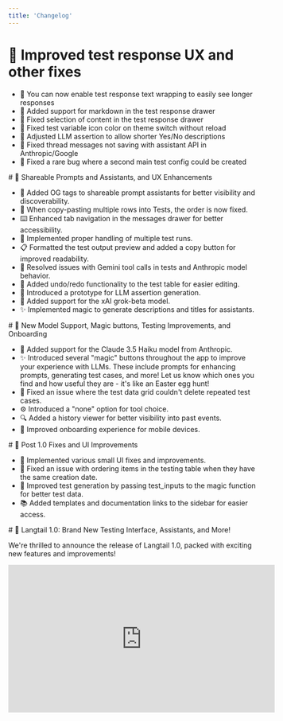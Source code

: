 ```yaml
---
title: 'Changelog'
---
```



<Update label="11/20/2024">

# 🔗 Improved test response UX and other fixes

- 📏 You can now enable test response text wrapping to easily see longer responses
- 📝 Added support for markdown in the test response drawer
- 🔧 Fixed selection of content in the test response drawer
- 🎨 Fixed test variable icon color on theme switch without reload
- 🔧 Adjusted LLM assertion to allow shorter Yes/No descriptions
- 🔄 Fixed thread messages not saving with assistant API in Anthropic/Google
- 🐛 Fixed a rare bug where a second main test config could be created
</Update>

<Update label="11/12/2024">
# 🔗 Shareable Prompts and Assistants, and UX Enhancements

- 🔗 Added OG tags to shareable prompt assistants for better visibility and discoverability.
- 🐞 When copy-pasting multiple rows into Tests, the order is now fixed.
- ⌨️ Enhanced tab navigation in the messages drawer for better accessibility.
- 🔄 Implemented proper handling of multiple test runs.
- 📋 Formatted the test output preview and added a copy button for improved readability.
- 🐞 Resolved issues with Gemini tool calls in tests and Anthropic model behavior.
- 📝 Added undo/redo functionality to the test table for easier editing.
- 🤖 Introduced a prototype for LLM assertion generation.
- 🤖 Added support for the xAI grok-beta model.
- ✨ Implemented magic to generate descriptions and titles for assistants.

</Update>

<Update label="11/05/2024">
# 🤖 New Model Support, Magic buttons, Testing Improvements, and Onboarding

- 🤖 Added support for the Claude 3.5 Haiku model from Anthropic.
- ✨ Introduced several "magic" buttons throughout the app to improve your experience with LLMs. These include prompts for enhancing prompts, generating test cases, and more! Let us know which ones you find and how useful they are - it's like an Easter egg hunt!
- 🐞 Fixed an issue where the test data grid couldn't delete repeated test cases.
- ⚙️ Introduced a "none" option for tool choice.
- 🔍 Added a history viewer for better visibility into past events.
- 📱 Improved onboarding experience for mobile devices.

</Update>

<Update label="10/29/2024">
# 🐞 Post 1.0 Fixes and UI Improvements

- 🎨 Implemented various small UI fixes and improvements.
- 🔢 Fixed an issue with ordering items in the testing table when they have the same creation date.
- 📝 Improved test generation by passing test_inputs to the magic function for better test data.
- 📚 Added templates and documentation links to the sidebar for easier access.

</Update>

<Update label="10/24/2024">
# 🚀 Langtail 1.0: Brand New Testing Interface, Assistants, and More!

We're thrilled to announce the release of Langtail 1.0, packed with exciting new features and improvements!

<iframe width="536" height="297" src="https://www.youtube.com/embed/g2Xj7_jYRa4?si=Us02BLVp9Bu6fPM5" title="YouTube video player" frameborder="0" allow="accelerometer; autoplay; clipboard-write; encrypted-media; gyroscope; picture-in-picture" allowfullscreen />


## 📊 Brand New Testing Interface
![Testing Interface](/images/support/testing-table.webp)
- 📝 At the core of Langtail 1.0 is our new spreadsheet-like interface for testing LLM applications, designed to feel natural for anyone used to working with Excel or Google Sheets.

## 🔄 Test Configurations
![Test Configurations](/images/support/test-configs.webp)
- 🎚️ Introducing test configurations, allowing you to easily create and compare tests across different models with just a few clicks.

## 🛠️ Tools with Hosted Code
![Tools with Hosted Code](/images/support/hosted-code.webp)
- 💻 Your prompts can now call tools and have the code run directly within Langtail, making prototyping and testing much easier without the need for mocking responses.
- 🔒 Enjoy secure and fast code execution in a sandboxed environment powered by QuickJS.

## 🧠 Assistants: Memory Management for Prompts
![Assistants](/images/support/assistants.webp)
- 🧠 Langtail 1.0 introduces Assistants – stateful entities that automatically manage memory and conversation history, reducing the need for additional code.
- 🔄 Assistants can be used across models, in tests, deployed as APIs, or integrated with tools.

## 🔒 Additional Features
- 🌞 Light Mode: Introduced a new Light mode for the Langtail app, providing a refreshing alternative to the default Dark mode.
- 🛡️ Protect your AI apps from prompt injection attacks and other security vulnerabilities with our built-in AI Firewall.
- 🔐 Execute LLM-generated code securely in a sandboxed container, thanks to our partnership with E2B.
- 📚 Explore a gallery of templates showcasing different ways Langtail can help your team.
- 🤖 Added support for Google Gemini models, including the ability to attach videos to prompts.
- 🏢 Self-hosting: Langtail can now be self-hosted entirely on your infrastructure (contact us for more information).

</Update>


<Update label="09/24/2024">
# 🛠️ Tool Calls in Assistant Playground and Gemini Support
- 🛠️ Added the ability to handle tool calls in the Assistant Playground, allowing you to provide responses for tool calls not handled by Langtail function handlers.
- 🤖 Introduced native support for Gemini models, leveraging the @google/generative-ai library under the hood, with support for tools, streaming, and various media formats as input.

## 📋 Other Improvements
- 🔍 Fixed an issue with opening logs with prompts in the playground.
- 💰 Set Gemini model prices.

</Update>


<Update label="09/19/2024">
# 🌐 Assistant Sharing Redesign, LLM Leaderboard, and Hosted Functions

## 🤖 Assistant Sharing Redesign
![Assistant Sharing](/images/support/assistant-sharing.png)
- 🌐 Redesigned the assistant sharing feature, allowing you to make your AI assistants publicly accessible and share them as standalone apps.

## 📊 LLM Leaderboard
- 📈 Introduced a new LLM leaderboard page to compare the performance of different language models.

## 🛠️ Hosted Code Support
![Hosted Code](/images/support/hosted.png)
- 🔌 Added support for Hosted Code, enabling you to test your tools right inside Langtail by directly calling external APIs.

## 🔒 Security and Stability Improvements
- 🔒 Ensured that only team members can edit shared assistants.
- 🤖 Added support for new OpenAI models: o1-mini and o1-preview.
- 🔧 Fixed issues with tool usage for Azure models and display names.

## 🔍 Shared Assistant Indexes
- 🔍 Implemented shared assistant indexes for improved discoverability and searchability.

</Update>



<Update label="07/24/2024">
# 📝 Text Assertion Enhancements and LLaMa 3.1 Support

![Grouped text assertions](/images/support/grouped-text-assertions.png)

- 📝 Grouped all text operation assertions under "Text" for better organization.
- 🔖 Added new text assertion options: not equals, does not contain, and does not icontain.
- 📝 Introduced a text editor for the "Text" assertion modal form, with support for variables.
- 🤖 Added support for new LLaMa 3.1 models from groq.

</Update>

<Update label="07/22/2024">
# 💰 Usage Limits, Test Improvements, and GPT-4o Mini Support

- 🤖 Added support for GPT-4o Mini, OpenAI's cost-efficient model offering advanced text and multimodal performance
- 💰 Implemented a banner to notify free users when they exceed usage limits.
- 🐞 Fixed an issue with the test ID for the assertion popup in test results.
- 🎚️ Improved the layout styles for project logs.

</Update>

<Update label="07/16/2024">
# 🌐 Expanded Message Types and Provider Visibility

- 📨 Added support for other message types, tools, and images in the "messages" column, allowing you to simulate user and assistant messages, as well as mock tools and upload images for Vision testing.
- 🔓 Unlocked providers are now displayed at the top for better visibility.

</Update>

<Update label="07/15/2024">
# 🎨 Layout Redesign and Test Table Improvements

## 🔍 Enhanced Project-Level Visibility
We've redesigned the layout to provide better visibility and access to key project-level components:
- Playground
- Tests
- Deployments
- Assistants

![Redesigned langtail](/images/support/redesign.png)

## 🐞 Test Table Fixes and Enhancements
- 🎥 Fixed an issue with the test table width when the drawer is open.
- 🔘 Added the ability to close the cell edit drawer by pressing the ESC key.
- 🐛 Resolved issues with HTML pasting in the data table.
- 📋 Improved the display of relevant information in the test history.

## 🔒 Security Enhancements
- 🔒 Fixed issues related to system_fingerprint and model value for Anthropic models.
- 🔼 Updated to the latest SDK, resolving an OpenAI issue with images.

</Update>

<Update label="06/20/2024">
# 🤖 Introducing Anthropic's Claude 3.5 Sonnet Model

- 🆕 Added support for Anthropic's Claude 3.5 Sonnet model, offering faster and cheaper performance compared to Claude 3 Opus, with enhanced reasoning, knowledge, and coding abilities.

</Update>

<Update label="06/19/2024">
# 🐞 Test Table UX Enhancements and Bug Fixes

We've made several improvements to the test table user experience and addressed some pesky bugs:

- 🖼️ Text table UX improvements
- 🎯 Streamlined the handling of messages in the test table for a smoother workflow.
- 🔍 Enhanced the behavior of the edit drawer, ensuring a more intuitive experience.
- ⌨️ Improved keyboard navigation and selection within the test table.
- 🐛 Fixed issues related to arrow key navigation and drawer behavior.

</Update>



<Update label="06/12/2024">
 # 🎯 Testing Enhancements: Keyboard-Friendly Table, Helper Variables, and Improved LLM Assertions

## ⌨️ Keyboard-Friendly Testing Table ⌨️
We've made our testing table more keyboard-friendly, allowing you to bulk delete rows and copy multiple values at once.

<iframe width="536" height="297" src="https://www.youtube.com/embed/sAvjbuYm3j8?si=zDG6o23d9sMNjPOY" title="YouTube video player" frameborder="0" allow="accelerometer; autoplay; clipboard-write; encrypted-media; gyroscope; picture-in-picture" allowfullscreen />


## 🧮 Helper Variables for Assertions 🧮
You can now add additional columns that act as helper variables for assertions (JavaScript, LLM assertions). Place the correct answer in these helper variables and use them in assertions for more efficient and accurate testing.

<iframe width="536" height="297" src="https://www.youtube.com/embed/ZjmtlFU4HrY?si=GbMs2cX0Xe2P6Ius" title="YouTube video player" frameborder="0" allow="accelerometer; autoplay; clipboard-write; encrypted-media; gyroscope; picture-in-picture" allowfullscreen />


## 📚 Improved LLM Assertions 📚
Based on user feedback, we've improved LLM assertions. Now, the entire conversation history is included in the context, providing a more comprehensive view for better testing.

<iframe width="536" height="297" src="https://www.youtube.com/embed/vsbw6tSF0Qs?si=dQTeGheyJ3ee5bQF" title="YouTube video player" frameborder="0" allow="accelerometer; autoplay; clipboard-write; encrypted-media; gyroscope; picture-in-picture" allowfullscreen />


## 📨 Multiple Messages in the “Messages” Column 📨
You can now use multiple messages in the “messages” column. Currently, it's possible to simulate user and assistant messages. We're working on the ability to mock Tools and upload images for Vision testing.

<iframe width="536" height="297" src="https://www.youtube.com/embed/PzK-36KVsVc?si=4SEHYJJzRPL1MZN-" title="YouTube video player" frameborder="0" allow="accelerometer; autoplay; clipboard-write; encrypted-media; gyroscope; picture-in-picture" allowfullscreen />


Tests are a big focus for us, and we're committed to continuously improving them. 
Stay tuned for more updates!
</Update>

<Update label="04/19/2024">
 # ⚡ Major Upgrade to Langtail's Testing Table Component and Upcoming Features

![enhanced testing](/images/support/enhanced-testing.png)


## ⚡ Langtail's Testing Table Component Upgrade ⚡
We're excited to announce significant updates to Langtail's table component aimed at improving your test-writing experience:

- 🚀 Lightning-fast row addition and cell content deletion for efficient test setup
- ➡️ Tab navigation between cells for seamless navigation
- 🗑️ Bulk row deletion for quick test cleanup
- 🎯 Selective test case execution for focused testing
- 🎁 Test result display with LLM and assertion outcomes for comprehensive insights

## 🔜 Upcoming Feature: LLM as a Judge Assertion 🔜
Stay tuned! We're in the process of developing an "LLM as a judge assertion" feature, set to take our testing capabilities to the next level. More updates coming your way soon!

</Update>

<Update label="04/12/2024">
 # New Dashboard View and Launch of Langtail SDK 🚀 

## 📊 New Dashboard View 📊

![dashboard](/images/support/dashboard.png)


We're thrilled to introduce our new dashboard view! Now serving as the main hub for each project, the dashboard provides a snapshot of your project's activity and performance at a glance. With recent logs and quick statistics, you can stay updated the moment you log in.

## 🎯 Langtail SDK Release 🎯

![Langtail-SDK](/images/support/langtail-sdk.png)


The first version of the Langtail SDK is now live! 🥳 The SDK can function as an OpenAI proxy and is also compatible with prompts directly deployed within Langtail. Dive into the details over at our [GitHub docs](https://github.com/langtail/langtail-node).

Currently, we've rolled out the JS SDK. If you're interested in a Python SDK, we'd love to hear from you.

</Update>

<Update label="04/05/2024">
 # New Homepage Video, About Us Page, and Embeddable Prompts

## 🎞️ New Homepage Video 🎞️
We've released a new video that's now featured on our homepage. Get a quick overview of what Langtail offers by watching our latest video.

<iframe width="536" height="297" src="https://www.youtube.com/embed/0g1oGDxYOck?si=gP_I7730eUQvKMPu" title="YouTube video player" frameborder="0" allow="accelerometer; autoplay; clipboard-write; encrypted-media; gyroscope; picture-in-picture" allowfullscreen />


## 🧑‍💻 About Us Page 🧑‍💻
Curious about the team behind Langtail? Visit our newly updated About Us page to learn more about our mission and the people who make Langtail possible. [Learn more](https://langtail.com/about)

## 🛣️ Roadmap, Changelog, and Feedback 🛣️
Your feedback is crucial in helping us improve. Visit our feedback portal to see our roadmap, changelog, and to share your thoughts. [Give feedback](http://feedback.langtail.com/)

## 🖼️ Embeddable Prompts 🖼️
We're happy to announce that you can now embed publicly shared prompts into iframes! Here's a quick example:

```
<iframe src="https://app.langtail.com/playground?shareid=cbGLHKSIff" width="650" height="400" allow="clipboard-write"> </iframe>
```

</Update>

<Update label="03/29/2024">
 # 📚 Docs Expansion, 🖼️ Dynamic OG Images, and 🌍 Project-Level Env Variables

![public sharing](/images/support/public-sharing.png)

## 📚 Expanded Documentation for Seamless Integration 📚
We've significantly expanded our documentation to help you hit the ground running:
- 🚀 Deploying Prompts: Learn how to deploy your prompts effortlessly. [Read more](https://langtail.com/docs/deployments/deploy-prompt)
- 🌐 REST API Usage: Discover how to leverage our powerful REST API. [Learn how](https://langtail.com/docs/api-reference/endpoint/invoke-deployed-prompt)

## 🖼️ Dynamic OG Images for Shared Prompts 🖼️
Sharing is caring, and we've made it even better! When you share a prompt publicly, we'll automatically generate an OG image for you.

## 🌍 Project-Level Environment Variables 🌍
Tired of hardcoding API endpoints and keys directly in code? We've got you covered! Introducing project-level environment variables:
- 🔒 Secure: Keep your sensitive information safe and separate from the code
- 🎛️ Centralized: Set your variables once at the project level
- 🌐 Accessible: Use your env variables in the JavaScript editor for Test Assertions and soon in the Playground too

![env-vars](/images/support/env-vars.png)
![js-editor](/images/support/js-editor.png)

</Update>

<Update label="03/22/2024">
# Langtail.com updates, Proxy Integration, and Quality of Life Improvements 🚀
<iframe width="536" height="297" src="https://www.youtube.com/embed/0hXAlFrdscU?si=EY7H9fWoIEKmh-OV" title="YouTube video player" frameborder="0" allow="accelerometer; autoplay; clipboard-write; encrypted-media; gyroscope; picture-in-picture" allowfullscreen />


## ✨ Landing page updates ✨
Our brand new website is live, showcasing the four key features that make Langtail the ultimate tool for prompt engineering:
1. 🐛 Debug prompts effortlessly in the playground
2. ✅ Run tests to ensure your prompts are top-notch
3. 🚀 Deploy prompts in a flash
4. 📊 Monitor production with comprehensive logs and metrics

## 💸 Pricing Preview 💸
We've got a pricing plan for everyone! Choose from three tiers:
- 🆓 Free Tier: Perfect for getting started
- 💰 Mid Tier: Unleash more power at just $99 per month
- 🏢 Enterprise Tier: Tailored solutions for your business needs

## 📚 Docs Page Expansion 📚
We've been busy expanding our documentation to help you get the most out of Langtail. Head over to our docs page to explore the latest information and guides.

## 🌉 Langtail Proxy: Seamless Integration 🌉
Already building your application using the OpenAI SDK? No problem! With Langtail Proxy, you can experiment with Langtail without migrating your prompts. Here's how:
1. Create your Langtail account
2. Generate your project API key
3. Modify your code by updating the base URL to `"https://proxy.langtail.com/v1` and passing the Langtail API key
4. Test it out and witness the magic!

## 🎨 Quality of Life Improvements 🎨
We've also released some handy enhancements to make your life easier:
- 🔍 Log Filtering: Easily filter logs by categories like proxy
- 🎯 Single Test Run: Run individual tests instead of the entire suite
- ❌ Test Cancellation: Cancel test runs whenever you need
- 📅 Current Date in System Prompt: Add the current date using handlebars
</Update>


<Update label="03/15/2024">
 # 📆 $Date Helper, 🔍 Enhanced Log Filters, and 🏠 Webpage Updates

<iframe width="536" height="297" src="https://www.youtube.com/embed/DWFnIIqZB1I?si=RTkW7B45O36GBiKG" title="YouTube video player" frameborder="0" allow="accelerometer; autoplay; clipboard-write; encrypted-media; gyroscope; picture-in-picture" allowfullscreen />


## 📆 $Date Helper for Chatbots 📆
Chatbots can now stay up-to-date with the current date! Introducing the `$date` helper, a new feature designed to keep your chatbots in sync with real-time.

## 🔍 Log Filtering 🔍
Say hello to granular control over your logs. You can now filter logs by any column, even custom-send metadata. Find what you need, when you need it.

<iframe width="536" height="297" src="https://www.youtube.com/embed/Q5kop3J8g-w?si=xUV2KMVMcmY28ys3" title="YouTube video player" frameborder="0" allow="accelerometer; autoplay; clipboard-write; encrypted-media; gyroscope; picture-in-picture" allowfullscreen />


## 💰 Pricing Page is Live 💰
Ever wondered about our pricing? We've just launched our pricing page, making it easier for you to find the perfect plan for your needs. Check it out!

</Update>

<Update label="03/12/2024">
 # 🚀 Introducing Public Sharing of Prompts and Read-Only Playground!

![public sharing](/images/support/public-sharing.png)

## 🎡 Public Sharing of Prompts 🎡
Good news, everyone! We've just launched a new feature that lets you publicly share your prompts. Previously, users needed an account to view a shared prompt, but now, anyone can view it thanks to our new read-only Playground view. 🎉

## 🏞️ Read-Only Playground 🏞️
In the read-only Playground, you can see all messages, variables, and Tools (functions). It's an open window to the world of your prompts. Currently, only a fixed version of the prompt can be shared, but we're already working on updates that will let you share and always view the most recent version of a prompt.

</Update>

<Update label="03/07/2024">
 # 🚀 Major DX Improvements for JavaScript Assertions in Tests and Upcoming Playground Enhancements 🛠️

![JavaScript assertions](/images/support/javascript-assertions.png)

## 🧪 Enhanced JavaScript Assertions in Tests 🧪
We've made some significant improvements to our developer experience for JavaScript assertions in Tests:

- 📝 Run functions with example input: Simply fill in your example input in the left column and run the function.
- ✅ Auto Input Addition: If any input already exists, we'll automatically add it for you.
- 🐞 Debugging Support: Use `console.log` to debug your tests effectively.
- 🌐 API Calls: For advanced use cases, you can now call external APIs using the Fetch API.
- ⚡️ Ultra-fast API requests: Thanks to our robust infrastructure, your API requests will execute swiftly.



</Update>

<Update label="02/27/2024">
  # 🚀 New Templating Engine Based on Handlebars for Enhanced Prompt Handling

  <iframe width="536" height="297" src="https://www.youtube.com/embed/jfX9JiT3JDI?si=RbOYrQ67bM4IBQJZ" title="YouTube video player" frameborder="0" allow="accelerometer; autoplay; clipboard-write; encrypted-media; gyroscope; picture-in-picture" allowfullscreen />

  ## 🎨 Templating Engine Support 🎨
We're excited to announce that we've released support for a templating engine, based on Handlebars! With this new feature, you can now tackle more complex use cases, including:

- Conditional parts of prompts
- Variations of prompts

Simply deploy a prompt with this template, send the correct variable, and watch as the final version of the prompt resolves. You can then view this in the Logs. This added flexibility opens up a world of possibilities for your prompt handling.

![Templating Engine Support](/images/support/templating-engine-support.png)

</Update>

<Update label="02/20/2024">
  # 🚀 Project Settings, Workspace Refinement, Redesigned Logs, and OpenAI Tools Support!

  <iframe width="536" height="297" src="https://www.youtube.com/embed/RroImGCy9Zw?si=9SYb2naLKwUhUML3" title="YouTube video player" frameborder="0" allow="accelerometer; autoplay; clipboard-write; encrypted-media; gyroscope; picture-in-picture" allowfullscreen />

  ## 🔧 New Project Settings 🔧

  Managing your projects just got easier! We've added a new item in the project-level sidebar that lets you perform common actions like renaming or deleting a project.

  ## 🛠️ Enhanced Workspace Settings 🛠️

  Your workspace is now even more flexible! We've refined the settings to allow you to rename your workspace and made the UI more consistent across the different sections for a smoother experience.

  ## 📜 Redesigned Logs 📜

  We've completely redesigned our Logs for a cleaner, more user-friendly interface. Plus, Logs now also display the JSON representation of what's being sent from Langtail to end providers like OpenAI. We think you'll love this upgrade as much as we do!
  
  ![Redesigned Logs](/images/support/redesigned-logs.png)

  ## 🔍 OpenAI Tools Support 🔍

  We're thrilled to announce that support for the new OpenAI Tools is here! Functions now visually resemble TypeScript functions and are even typesafe. The types are generated based on the JSON schema. We're confident you'll find them incredibly useful.

  ![OpenAI Tools Support ](/images/support/openai-tools-support.png)

</Update>

<Update label="02/08/2024">
  # 🌟 GPT-4 Vision is Live, Plus New Workspace Settings and Refined UX 🔍

  <iframe width="536" height="297" src="https://www.youtube.com/embed/LtGViWchOcI?si=7Rln83oDrXMFetPV" title="YouTube video player" frameborder="0" allow="accelerometer; autoplay; clipboard-write; encrypted-media; gyroscope; picture-in-picture" allowfullscreen />

  ## 🌟 GPT-4 Vision Now Live 🌟

  We're thrilled to announce that GPT-4 Vision is now live in production! You can now input images along with text, opening up a whole new realm of creative use cases. For instance, take a photo of an invoice and ask for the cost of each item – Vision has you covered.

  ## 🎨 Experimenting with Vision in Playground 🎨

  Want to give Vision a spin? Head over to our Playground and upload an image or insert an image URL. Please note that Vision takes a few seconds to process, so a bit of patience is required.

  ## 🚀 Deploy Prompts with Vision 🚀

  Great news for developers – deploying prompts with Vision in Langtail is now supported!

  ## 🛠️ Workspace Settings and UX Updates 🛠️

  We've also rolled out a couple of key updates for improved user experience:

  * New Workspace Settings: Now, you can manage your provider API keys and team members all in one place.

  * Refined UX for Per API Budget: Based on your feedback, we've refined the UX and terminology for the per API budget. You must now enable the budget before setting the total for your API key and specific user allowances.
</Update>

